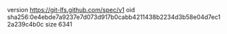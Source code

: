 version https://git-lfs.github.com/spec/v1
oid sha256:0e4ebde7a9237e7d073d917b0cabb4211438b2234d3b58e04d7ec12a239c4b0c
size 6341
